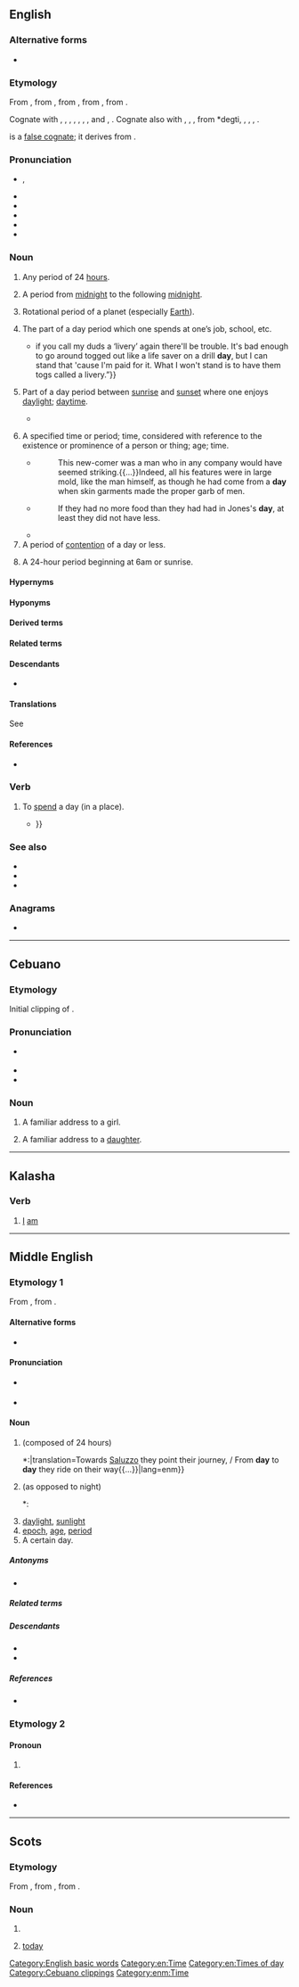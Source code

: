 {{also|Appendix:Variations of "day"|Day|dày|dây|dạy|dậy}}
==English==

===Alternative forms===
* {{alter|en|daie|daye}} {{qualifier|obsolete}}

===Etymology===
{{PIE root|en|dʰegʷʰ}}
From {{inh|en|enm|day}}, from {{inh|en|ang|dæġ||day}}, from {{inh|en|gem-pro|*dagaz||day}}, from {{inh|en|ine-pro||*dʰogʷʰ-o-s}}, from {{m|ine-pro|*dʰegʷʰ-||to burn}}.

Cognate with {{cog|stq|Dai||day}}, {{cog|fy|dei||day}}, {{cog|nl|dag||day}}, {{cog|nds-de|Dag||day}}, {{cog|gsw|Däi|t=day}}, {{cog|de|Tag||day}}, {{cog|sv|-}}, {{cog|no|-}} and {{cog|da|dag||day}}, {{cog|is|dagur||day}}. Cognate also with {{cog|sq|djeg||to burn}}, {{cog|lt|degti||to burn}}, {{cog|xto|tsäk-}}, {{cog|ru|жечь||to burn}} from *degti, {{m|ru|дёготь||tar, pitch}}, {{cog|sa|दाह|tr=dāhá||heat}}, {{m|sa|दहति|tr=dáhati||to burn}}, {{cog|la|foveō||to warm, keep warm, incubate}}.

{{ncog|la|diēs}} is a [[false cognate]]; it derives from {{ncog|ine-pro|*dyew-||to shine}}.

===Pronunciation===
* {{enPR|dā}}, {{IPA|/deɪ/|lang=en}}
* {{audio|en-us-day.ogg|Audio (US)|lang=en}}
* {{audio|En-uk-a day.ogg|Audio (UK female)|lang=en}}
* {{audio|LL-Q1860 (eng)-Back ache-Day.wav|Audio (UK male)|lang=en}}
* {{rhymes|eɪ|lang=en}}
* {{homophones|dey|lang=en}}

===Noun===
{{en-noun}}

# Any period of 24 [[hour]]s.
#: {{ux|en|I've been here for two '''days''' and a bit.}}
# A period from [[midnight]] to the following [[midnight]].
#: {{ux|en|The '''day''' begins at midnight.}}
# {{lb|en|astronomy}} Rotational period of a planet (especially [[Earth]]).
#: {{ux|en|A '''day''' on Mars is slightly over 24 hours.}}
# The part of a day period which one spends at one’s job, school, etc.
#: {{ux|en|I worked two '''days''' last week.}}
#* {{quote-book|lang=en|year=1913|author={{w|Joseph C. Lincoln}}|chapter=7
|title=[http://openlibrary.org/works/OL5535161W ''Mr. Pratt's Patients'']
|passage=“{{...}}if you call my duds a ‘livery’ again there'll be trouble. It's bad enough to go around togged out like a life saver on a drill '''day''', but I can stand that 'cause I'm paid for it. What I won't stand is to have them togs called a livery.{{nb...}}”}}
# Part of a day period between [[sunrise]] and [[sunset]] where one enjoys [[daylight]]; [[daytime]].
#: {{ux|en|'''day''' and night;&emsp; I work at night and sleep during the '''day'''.}}
#* {{quote-book|lang=en|year=1898|author={{w|Winston Churchill (novelist)|Winston Churchill}}
|title={{w|''The Celebrity''}}|chapter=8
|passage=The '''day''' was cool and snappy for August, and the Rise all green with a lavish nature. Now we plunged into a deep shade with the boughs lacing each other overhead, and crossed dainty, rustic bridges over the cold trout-streams,{{nb...}}.}}
#: {{ant|en|night}}
# A specified time or period; time, considered with reference to the existence or prominence of a person or thing; age; time.
#: {{ux|en|Every dog has its '''day'''.}}
#* {{RQ:EHough PrqsPrc|I|0108}}
#*: This new-comer was a man who in any company would have seemed striking.{{...}}Indeed, all his features were in large mold, like the man himself, as though he had come from a '''day''' when skin garments made the proper garb of men.
#* {{RQ:Orwell Animal Farm|6}}
#*: If they had no more food than they had had in Jones's '''day''', at least they did not have less.
#* {{quote-book|lang=en|year=2011|author={{w|Kat Martin}}|title=''A Song for My Mother''|publisher=Vanguard Press|isbn=9781593156565|url={{gbooks|aDz9AgAAQBAJ|200|day}}|passage=In his senior year, he had run across an old '66 Chevy Super Sport headed for the junkyard, bought it for a song, and overhauled it with his dad's help, turning it into the big red muscle car it was back in its '''day'''.}}
# A period of [[contention]] of a day or less.
#: {{ux|en|The '''day''' belonged to the Allies.}}
# {{lb|en|meteorology}} A 24-hour period beginning at 6am or sunrise.
#: {{ux|en|Your 8am forecast: The high for the '''day''' will be 30 and the low, before dawn, will be 10.}}

====Hypernyms====
{{col4
|en|time
|week
|month
|year
|title=Hypernyms of day
}}

====Hyponyms====
{{col3
|en|bad hair day
|Bastille Day
|birthday
|Boxing Day
|bridal day
|calendar day
|Canada Day
|Christmas Day
|civil day
|Day of Atonement
|Day of Judgment
|day of reckoning
|day of rest
|Days of Awe
|days of grace
|D-Day
|dollar day
|doomsday
|duvet day
|feast day
|field day
|flag day
|Flag Day
<!--Friday is a related term-->
|foreday
|Friday
|heyday
|holiday
|holy day
|judgment day
|lifeday
|loveday
|May Day
<!--"mayday" as a distress call is not connected to "day"-->
|midday
<!--Monday is a related term-->
|Monday
|name day
|New Year's Day
|noonday
|one day
|payday
|polling day
|rainy day
|rest day
|saint's day
<!--Saturday is a related term-->
|Saturday
|sick day
|solar day
|someday
|St. Andrew's Day
|St. David's Day
|St. George's Day
|St. Patrick's Day
|St. Stephen's Day
<!--Sunday is a related term-->
|Sunday
|synodic day
|the other day
<!--Thursday is a related term-->
|Thursday
|Twelfth Day
<!--Tuesday is a related term-->
|Tuesday
|Victoria day
|wedding day
<!--Wednesday is a related term-->
|Wednesday
|weekday
|workday
|working day
<!--yesterday is a related term-->
}}

====Derived terms====
{{rel3|en
|daily
}}

====Related terms====
{{der4|en|a broken clock is right twice a day|a cold day in hell|all day, all-day|all in a day's work|any day now|as the day is long|at the end of the day|call it a day|catch of the day|day after day|daybeam|day bed, daybed|day blindness|day boarder|dayboat|daybook|dayboy|daybreak|day by day|[[day care]], [[daycare|day centre]], [[daycentre]]|day-clean|day dot|daydream|dayfly|daygirl|Day-Glo|day hospital|day in, day out|day job|[[day laborer]], [[day labourer]]|daylight|daylily|daylong|daymare|daymark|day name|day-neutral|day of days|day off|day-old|day one|day out|daypack|daypart|day patient|day release|day room|days<!--adverb: every day; during the day-->|daysack|daysail|daysailer|day school|day shift|dayspring|daystar|daytime|[[day trade]], [[daytrade]]|[[day trader]], [[daytrader]]|day trading|day to day|day-to-day|day trip|dayward|daywear|degree-day|dish of the day|eight-day clock|end one's days|everyday|every dog has its day|first-day cover|Friday|from day to day|have had its day|have had one's day|have seen one's day|holiday|in this day and age|it's early days|late in the day|latter-day|make one's day|Monday|off day|one-day|one of these days|present-day|rule the day|same-day|Saturday|save the day|Sunday|that'll be the day|Thursday|time of day|today|today is a good day to die|tomorrow is another day|Tuesday|Wednesday|weekday|win the day|workaday|yesterday}}

====Descendants====
* {{desc|srn|dei}}

====Translations====
See {{section link|day/translations#Noun}}

====References====
* {{pedia|Day (disambiguation)}}

===Verb===
{{en-verb}}

# {{lb|en|rare|intransitive}} To [[spend]] a day (in a place).
#* {{quote-book|lang=en|year=2008|author=Richard F. Burton|title=Arabian Nights, in 16 volumes|page=233|passage=When I nighted and '''dayed''' in Damascus town, {{...}}}}

===See also===
* {{list:days of the week/en}}
* {{l|en|Sabbath}}
* {{l|en|calendar}}

===Anagrams===
* {{anagrams|en|a=ady|d'ya|y'ad|yad}}

[[Category:English basic words]]
[[Category:en:Time]]
[[Category:en:Times of day]]

----

==Cebuano==

===Etymology===
Initial clipping of {{m|ceb|inday}}.

===Pronunciation===
* {{a|General Cebuano}} {{IPA|/ˈd̪aɪ/|lang=ceb}}
* {{rhymes|aɪ|lang=ceb}}
* {{hyphenation|day|lang=ceb}}

===Noun===
{{head|ceb|noun}}

# {{lb|ceb|colloquial}} A familiar address to a girl.
# A familiar address to a [[daughter]].

[[Category:Cebuano clippings]]

----

==Kalasha==

===Verb===
{{head|kls|verb}}

# [[I]] [[am]]

----

==Middle English==

===Etymology 1===
From {{inh|enm|ang|dæġ}}, from {{inh|enm|gem-pro|*dagaz}}.

====Alternative forms====
* {{alter|enm|dai|dæi|dey|daȝ|dæȝ|dei|daye|daȝȝ|daȝh|daiȝ|*dah}}

====Pronunciation====
* {{a|Early ME}} {{IPA|lang=enm|/daj/|/dɛj/}}
* {{IPA|lang=enm|/dɛi̯/}}

====Noun====
{{enm-noun|pl=dayes|pl2=days|pl3=dawes}}

# {{l|en|day}} (composed of 24 hours)
#*:{{quote-book|year=a.1400|author={{w|Geoffrey Chaucer}}|title={{w|The Canterbury Tales}} |chapter=[[w:The Clerk's Tale|The Clerk's Tale]]|line=783-784|passage=Toward Saluces shaping hir journey, / Fro '''day''' to '''day''' they ryden in hir wey{{...}}|translation=Towards [[w:Saluzzo|Saluzzo]] they point their journey, / From '''day''' to '''day''' they ride on their way{{...}}|lang=enm}}
# {{l|en|day}} (as opposed to night)
#*:{{quote-book|year=a.1382|author=John Wycliffe|title={{w|Wycliffe's Bible}} |chapter={{w|Genesis 1:5}}|passage=and he clepide the liȝt, '''dai''', and the derkneſſis, nyȝt. And the euentid and morwetid was maad, o '''daie'''.|translation=And he called light "'''day'''" and the darkness "night". And the evening and morning was made; one '''day'''.|lang=enm}}
# [[daylight]], [[sunlight]]
# [[epoch]], [[age]], [[period]]
# A certain day.

=====Antonyms=====
* {{l|enm|nyght}}

=====Related terms=====
{{rel4|enm
|Childermasse day
|dayly
|ende-day
|endyng day
|Friday
|holiday
|lawday
|Monday
|Paske day
|Saterday
|Sunnenday
|Tewesday
|Thursday
|Wednesday
|weke-day
|yesterday
}}

=====Descendants=====
* {{desc|en|day}}
* {{desc|sco|day}}

=====References=====
* {{R:MED Online|entry=dai (n.)|id=MED10482 |accessdate=2018-03-20}}

===Etymology 2===

====Pronoun====
{{head|enm|pronoun}}

# {{alt form|þei|lang=enm}}

====References====
* {{R:MED Online|entry= thei (pron.)  |id=MED45106 |accessdate=29 May 2018}}

[[Category:enm:Time]]

----

==Scots==

===Etymology===
From {{inh|sco|enm|day}}, from {{inh|sco|ang|dæġ}}, from {{inh|sco|gem-pro|*dagaz}}.

===Noun===
{{sco-noun}}

# {{l|en|day}}
# {{lb|sco|in the definite singular}} [[today]]
#: {{ux|sco|A'm sorry, A've no seen Angus '''the day'''.|I'm sorry, I haven't seen Angus '''today'''.}}

{{c|sco|Time}}